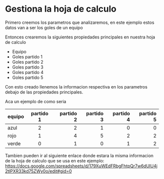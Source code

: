 # Gestiona la hoja de calculo

Primero creemos los parametros que analizaremos, en este ejemplo estos datos van a ser los goles de un equipo

Entonces crearemos la siguientes propiedades principales en nuestra hoja de calculo

- Equipo
- Goles partido 1
- Goles partido 2
- Goles partido 3
- Goles partido 4
- Goles partido 5

Con esto creado llenemos la informacion respectiva en los parametros debajo de las propiedades principales.

Aca un ejemplo de como seria

| equipo | partido 1 | partido 2 | partido 3 | partido 4 | partido 5 |
| :----- | :-------: | --------: | --------: | --------: | --------: |
| azul   |     2     |         2 |         1 |         0 |         0 |
| rojo   |     1     |         4 |         5 |         2 |         2 |
| verde  |     0     |         1 |         0 |         1 |         2 |

Tambien pueden ir al siguiente enlace donde estara la misma informacion de la hoja de calculo que se usa en este ejemplo: https://docs.google.com/spreadsheets/d/179XuWEdFRbgFhtpQr7w6dUlU4j2tlPXR33kd75ZWy0o/edit#gid=0
